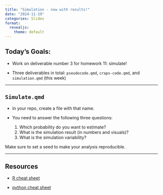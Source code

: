 ```yaml
---
title: "Simulation - now with results!"
date: "2024-11-19"
categories: Slides
format: 
  revealjs:
    theme: default
---
```


## Today's Goals:

- Work on deliverable number 3 for homework 11: simulate!


- Three deliverables in total: `pseudocode.qmd`, `craps-code.qmd`, and `simulation.qmd` (this week)

----

## `Simulate.qmd`

- In your repo, create a file with that name.

- You need to answer the following three questions:
  
  1. Which probability do you want to estimate?
  2. What is the simulation result (in numbers and visuals)?
  3. What is the simulation variability?

Make sure to set a seed to make your analysis reproducible. 

----

## Resources

- [R cheat sheet](https://srvanderplas.github.io/stat-computing-r-python/files/Short-refcard.pdf)

- [python cheat sheet](https://srvanderplas.github.io/stat-computing-r-python/files/Python3_reference_cheat_sheet.pdf)





